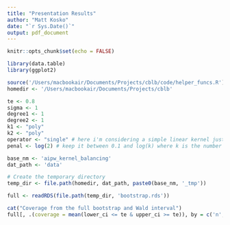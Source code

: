 ```yaml
---
title: "Presentation Results"
author: "Matt Kosko"
date: "`r Sys.Date()`"
output: pdf_document
---
```


```r
knitr::opts_chunk$set(echo = FALSE)
```

```r
library(data.table)
library(ggplot2)

source('/Users/macbookair/Documents/Projects/cblb/code/helper_funcs.R')
homedir <- '/Users/macbookair/Documents/Projects/cblb'

te <- 0.8
sigma <- 1
degree1 <- 1
degree2 <- 1
k1 <- "poly"
k2 <- "poly"
operator <- "single" # here i'm considering a simple linear kernel just for comparison/true model
penal <- log(2) # keep it between 0.1 and log(k) where k is the number of features

base_nm <- 'aipw_kernel_balancing'
dat_path <- 'data'

# Create the temporary directory
temp_dir <- file.path(homedir, dat_path, paste0(base_nm, '_tmp'))

full <- readRDS(file.path(temp_dir, 'bootstrap.rds'))
```

```r
cat("Coverage from the full bootstrap and Wald interval")
full[, .(coverage = mean(lower_ci <= te & upper_ci >= te)), by = c('n', 'type')]
```


